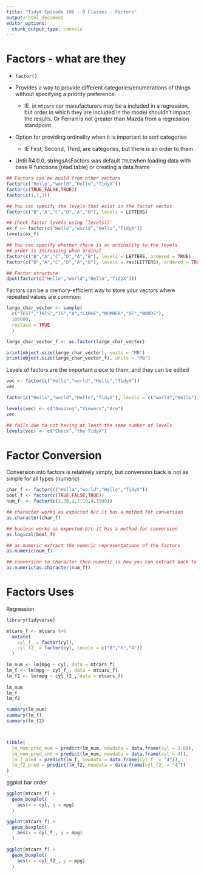 ```yaml
---
title: "TidyX Episode 106 - R Classes - Factors"
output: html_document
editor_options: 
  chunk_output_type: console
---
```


# Factors - what are they

- `factor()`

- Provides a way to provide different categories/enumerations of things without specifying a 
  priority preference. 
    - IE. in `mtcars` car manufacturers may be a included in a regression, but 
    order in which they are included in the model shouldn't impact the results. 
    Or Ferrari is not greater than Mazda from a regression standpoint.
    
- Option for providing ordinality when it is important to sort categories
    - IE First, Second, Third, are categories, but there is an order to them

- Until R4.0.0, stringsAsFactors was default `TRUE`when loading data with 
    base R functions (read.table) or creating a data.frame

```r

## Factors can be build from other vectors
factor(c("Hello","world","Hello","TidyX"))
factor(c(TRUE,FALSE,TRUE))
factor(c(1,2,3))

## You can specify the levels that exist in the factor vector
factor(c("B","A","C","D","A","B"), levels = LETTERS)

## Check factor levels using `levels()`
ex_f <- factor(c("Hello","world","Hello","TidyX"))
levels(ex_f)

## You can specify whether there is an ordinality to the levels
## order is Increasing when ordinal
factor(c("B","A","C","D","A","B"), levels = LETTERS, ordered = TRUE)
factor(c("B","A","C","D","A","B"), levels = rev(LETTERS), ordered = TRUE)

## Factor structure
dput(factor(c("Hello","world","Hello","TidyX")))

```

Factors can be a memory-efficient way to store your vectors where repeated values are common:

```r

large_char_vector <- sample(
  c("TEST","THIS","IS","A","LARGE","NUMBER","OF","WORDS"),
  100000,
  replace = TRUE
  )

large_char_vector_f <- as.factor(large_char_vector)

print(object.size(large_char_vector), units = "MB")
print(object.size(large_char_vector_f), units = "MB")

```

Levels of factors are the important piece to them, and they can be edited

```r

vec <- factor(c("Hello","world","Hello","TidyX"))
vec

factor(c("Hello","world","Hello","TidyX"), levels = c("world","Hello"))

levels(vec) <- c("Amazing","Viewers","Are")
vec

## fails due to not having at least the same number of levels
levels(vec) <- c("Check","the TidyX")

```

# Factor Conversion

Conversion into factors is relatively simply, but conversion back is not as simple
for all types (numeric)

```r

char_f <- factor(c("Hello","world","Hello","TidyX"))
bool_f <- factor(c(TRUE,FALSE,TRUE))
num_f  <- factor(c(3,30,2,1,10,4,1000))

## character works as expected b/c it has a method for conversion
as.character(char_f)

## boolean works as expected b/c it has a method for conversion
as.logical(bool_f)

## as.numeric extract the numeric representations of the factors
as.numeric(num_f)

## conversion to character then numeric is how you can extract back to numeric
as.numeric(as.character(num_f))

```

# Factors Uses

Regression

```r

library(tidyverse)

mtcars_f <- mtcars %>% 
  mutate(
    cyl_f_ = factor(cyl),
    cyl_f2_ = factor(cyl, levels = c("8","6","4"))
  )

lm_num <- lm(mpg ~ cyl, data = mtcars_f)
lm_f <- lm(mpg ~ cyl_f_, data = mtcars_f)
lm_f2 <- lm(mpg ~ cyl_f2_, data = mtcars_f)
  
lm_num
lm_f
lm_f2

summary(lm_num)
summary(lm_f)
summary(lm_f2)



tibble(
  lm_num_pred_num = predict(lm_num, newdata = data.frame(cyl = 3.6)),
  lm_num_pred_int = predict(lm_num, newdata = data.frame(cyl = 4)),
  lm_f_pred = predict(lm_f, newdata = data.frame(cyl_f_ = "4")),
  lm_f2_pred = predict(lm_f2, newdata = data.frame(cyl_f2_ = "4"))
)

```

ggplot bar order

```r

ggplot(mtcars_f) +
  geom_boxplot(
    aes(x = cyl, y = mpg)
  )

ggplot(mtcars_f) +
  geom_boxplot(
    aes(x = cyl_f_, y = mpg)
  )

ggplot(mtcars_f) +
  geom_boxplot(
    aes(x = cyl_f2_, y = mpg)
  )

````


